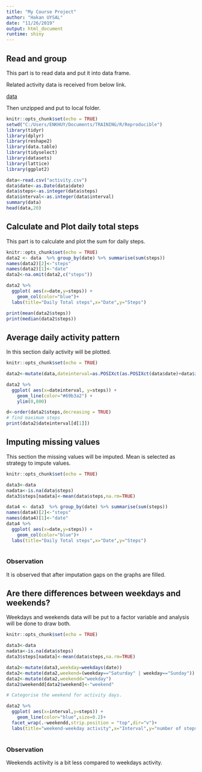 ---
title: "My Course Project"
author: "Hakan UYSAL"
date: "11/26/2019"
output: html_document
runtime: shiny
---
## Read and group
This part is to read data and put it into data frame.

Related activity data is received from below link.

[data](https://d396qusza40orc.cloudfront.net/repdata%2Fdata%2Factivity.zip)



Then unzipped and put to local folder.


```{r setup, include=TRUE,eval=TRUE}
knitr::opts_chunk$set(echo = TRUE)
setwd("C:/Users/ENKHUY/Documents/TRAINING/R/Reproducible")
library(tidyr)
library(dplyr)
library(reshape2)
library(data.table)
library(tidyselect)
library(datasets)
library(lattice)
library(ggplot2)

data<-read.csv("activity.csv")
data$date<-as.Date(data$date)
data$steps<-as.integer(data$steps)
data$interval<-as.integer(data$interval)
summary(data)
head(data,20)
```


## Calculate and Plot daily total steps
This part is to calculate and plot the sum for daily steps.


```{r}
knitr::opts_chunk$set(echo = TRUE)
data2 <- data  %>% group_by(date) %>% summarise(sum(steps))
names(data2)[2]<-"steps"
names(data2)[1]<-"date"
data2<-na.omit(data2,c("steps"))

data2 %>% 
  ggplot( aes(x=date,y=steps)) +
    geom_col(color="blue")+
  labs(title="Daily Total steps",x="Date",y="Steps")

print(mean(data2$steps))
print(median(data2$steps))
```
## Average daily activity pattern
In this section daily activity will be plotted.

```{r}
knitr::opts_chunk$set(echo = TRUE)

data2<-mutate(data,dateinterval=as.POSIXct(as.POSIXct(data$date)+data$interval*60))

data2 %>% 
  ggplot( aes(x=dateinterval, y=steps)) +
    geom_line(color="#69b3a2") +
    ylim(0,800)   

d<-order(data2$steps,decreasing = TRUE)
# find maximum steps
print(data2$dateinterval[d[1]])

```

## Imputing missing values

This section the missing values will be imputed.
Mean is selected as strategy to impute values.

```{r}
knitr::opts_chunk$set(echo = TRUE)

data3<-data
nadata<-is.na(data$steps)
data3$steps[nadata]<-mean(data$steps,na.rm=TRUE)

data4 <- data3  %>% group_by(date) %>% summarise(sum(steps))
names(data4)[2]<-"steps"
names(data4)[1]<-"date"
data4 %>% 
  ggplot( aes(x=date,y=steps)) +
    geom_col(color="blue")+
  labs(title="Daily Total steps",x="Date",y="Steps")
     
```

### Observation

It is observed that after imputation gaps on the graphs are filled.

## Are there differences between weekdays and weekends?

Weekdays and weekends data will be put to a factor variable and analysis will be done to draw both.

```{r}
knitr::opts_chunk$set(echo = TRUE)

data3<-data
nadata<-is.na(data$steps)
data3$steps[nadata]<-mean(data$steps,na.rm=TRUE)

data2<-mutate(data3,weekday=weekdays(date))
data2<-mutate(data2,weekend=(weekday=="Saturday" | weekday=="Sunday"))
data2<-mutate(data2,weekendd="weekday")
data2$weekendd[data2$weekend]<-"weekend"

# Categorise the weekend for activity days.

data2 %>% 
  ggplot( aes(x=interval,y=steps)) +
    geom_line(color="blue",size=0.2)+ 
  facet_wrap(.~weekendd,strip.position = "top",dir="v")+
  labs(title="weekend-weekday activity",x="Interval",y="number of steps")
     
```

### Observation

Weekends actiivity is a bit less compared to weekdays activity.

